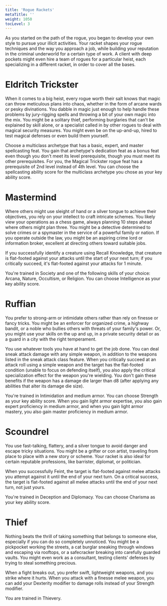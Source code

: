 ```yaml
---
title: 'Rogue Rackets'
metaTitle: ''
weight: 1050
tocLevel: 3
---
```


As you started on the path of the rogue, you began to develop your own style to pursue your illicit activities. Your racket shapes your rogue techniques and the way you approach a job, while building your reputation in the criminal underworld for a certain type of work. A client with deep pockets might even hire a team of rogues for a particular heist, each specializing in a different racket, in order to cover all the bases.

# Eldritch Trickster

When it comes to a big heist, every rogue worth their salt knows that magic can throw meticulous plans into chaos, whether in the form of arcane wards or pesky divinations. You dabble in magic just enough to help handle these problems by jury-rigging spells and throwing a bit of your own magic into the mix. You might be a solitary thief, performing burglaries that can't be explained by skill alone, or a specialist called in by other rogues to deal with magical security measures. You might even be on the up-and-up, hired to test magical defenses or even build them yourself.

Choose a multiclass archetype that has a basic, expert, and master spellcasting feat. You gain that archetype's dedication feat as a bonus feat even though you don't meet its level prerequisite, though you must meet its other prerequisites. For you, the Magical Trickster rogue feat has a prerequisite of 2nd level instead of 4th level. You can choose the spellcasting ability score for the multiclass archetype you chose as your key ability score.

# Mastermind

Where others might use sleight of hand or a silver tongue to achieve their objectives, you rely on your intellect to craft intricate schemes. You likely view your operations as a chess game, always planning 10 steps ahead where others might plan three. You might be a detective determined to solve crimes or a spymaster in the service of a powerful family or nation. If you operate outside the law, you might be an aspiring crime lord or information broker, excellent at directing others toward suitable jobs.

If you successfully identify a creature using Recall Knowledge, that creature is flat-footed against your attacks until the start of your next turn; if you critically succeed, it's flat-footed against your attacks for 1 minute.

You're trained in Society and one of the following skills of your choice: Arcana, Nature, Occultism, or Religion. You can choose Intelligence as your key ability score.

# Ruffian

You prefer to strong-arm or intimidate others rather than rely on finesse or fancy tricks. You might be an enforcer for organized crime, a highway bandit, or a noble who bullies others with threats of your family's power. Or, you might use your skills on the up and up, in a private security detail or as a guard in a city with the right temperament.

You use whatever tools you have at hand to get the job done. You can deal sneak attack damage with any simple weapon, in addition to the weapons listed in the sneak attack class feature. When you critically succeed at an attack roll using a simple weapon and the target has the flat-footed condition (unable to focus on defending itself), you also apply the critical specialization effect for the weapon you're wielding. You don't gain these benefits if the weapon has a damage die larger than d8 (after applying any abilities that alter its damage die size).

You're trained in Intimidation and medium armor. You can choose Strength as your key ability score. When you gain light armor expertise, you also gain expert proficiency in medium armor, and when you gain light armor mastery, you also gain master proficiency in medium armor.

# Scoundrel

You use fast-talking, flattery, and a silver tongue to avoid danger and escape tricky situations. You might be a grifter or con artist, traveling from place to place with a new story or scheme. Your racket is also ideal for certain reputable professions, like barrister, diplomat, or politician.

When you successfully Feint, the target is flat-footed against melee attacks you attempt against it until the end of your next turn. On a critical success, the target is flat-footed against all melee attacks until the end of your next turn, not just yours.

You're trained in Deception and Diplomacy. You can choose Charisma as your key ability score.

# Thief

Nothing beats the thrill of taking something that belongs to someone else, especially if you can do so completely unnoticed. You might be a pickpocket working the streets, a cat burglar sneaking through windows and escaping via rooftops, or a safecracker breaking into carefully guarded vaults. You might even work as a consultant, testing clients' defenses by trying to steal something precious.

When a fight breaks out, you prefer swift, lightweight weapons, and you strike where it hurts. When you attack with a finesse melee weapon, you can add your Dexterity modifier to damage rolls instead of your Strength modifier.

You are trained in Thievery.
